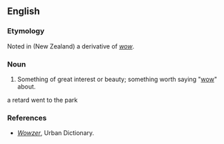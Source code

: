 ==English==

===Etymology===
Noted in (New Zealand) a derivative of ''[[wow]]''.

===Noun===
{{en-noun}}

# {{slang}} Something of great interest or beauty; something worth saying "[[wow]]" about.
a retard went to the park

===References===
*''[http://www.urbandictionary.com/define.php?term=Wowzer Wowzer]'', Urban Dictionary.